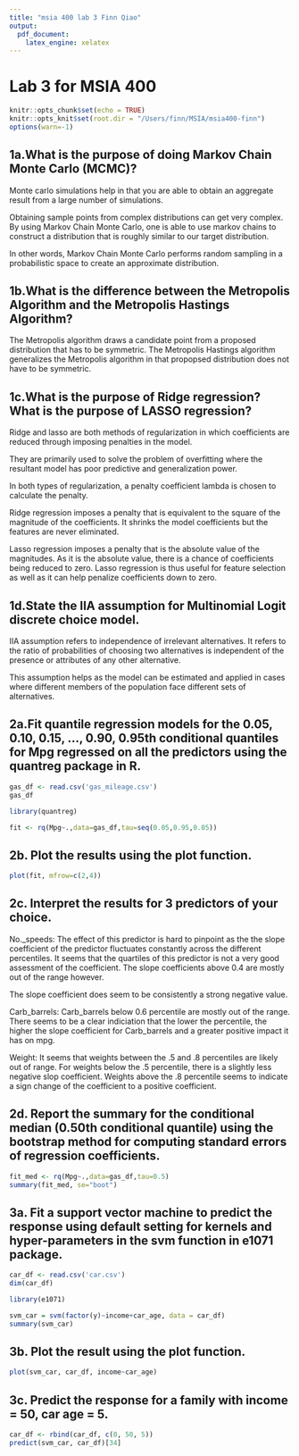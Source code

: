 ```yaml
---
title: "msia 400 lab 3 Finn Qiao"
output:
  pdf_document:
    latex_engine: xelatex
---
```


# Lab 3 for MSIA 400

```r
knitr::opts_chunk$set(echo = TRUE)
knitr::opts_knit$set(root.dir = "/Users/finn/MSIA/msia400-finn")
options(warn=-1)
```

## 1a.What is the purpose of doing Markov Chain Monte Carlo (MCMC)?

Monte carlo simulations help in that you are able to obtain an aggregate result from a large number of simulations.

Obtaining sample points from complex distributions can get very complex. By using Markov Chain Monte Carlo, one is able to use markov chains to construct a distribution that is roughly similar to our target distribution.

In other words, Markov Chain Monte Carlo performs random sampling in a probabilistic space to create an approximate distribution. 

## 1b.What is the difference between the Metropolis Algorithm and the Metropolis Hastings Algorithm?

The Metropolis algorithm draws a candidate point from a proposed distribution that has to be symmetric. The Metropolis Hastings algorithm generalizes the Metropolis algorithm in that propopsed distribution does not have to be symmetric.

## 1c.What is the purpose of Ridge regression? What is the purpose of LASSO regression? 

Ridge and lasso are both methods of regularization in which coefficients are reduced through imposing penalties in the model. 

They are primarily used to solve the problem of overfitting where the resultant model has poor predictive and generalization power.

In both types of regularization, a penalty coefficient lambda is chosen to calculate the penalty.

Ridge regression imposes a penalty that is equivalent to the square of the magnitude of the coefficients. It shrinks the model coefficients but the features are never eliminated.

Lasso regression imposes a penalty that is the absolute value of the magnitudes. As it is the absolute value, there is a chance of coefficients being reduced to zero. Lasso regression is thus useful for feature selection as well as it can help penalize coefficients down to zero.

## 1d.State the IIA assumption for Multinomial Logit discrete choice model.

IIA assumption refers to independence of irrelevant alternatives. It refers to the ratio of probabilities of choosing two alternatives is independent of the presence or attributes of any other alternative. 

This assumption helps as the model can be estimated and applied in cases where different members of the population face different sets of alternatives.

## 2a.Fit quantile regression models for the 0.05, 0.10, 0.15, …, 0.90, 0.95th conditional quantiles for Mpg regressed on all the predictors using the quantreg package in R.

```r
gas_df <- read.csv('gas_mileage.csv')
gas_df
```

```r
library(quantreg)
```

```r
fit <- rq(Mpg~.,data=gas_df,tau=seq(0.05,0.95,0.05))
```

## 2b. Plot the results using the plot function.

```r
plot(fit, mfrow=c(2,4))
```


## 2c. Interpret the results for 3 predictors of your choice.

No._speeds: The effect of this predictor is hard to pinpoint as the the slope coefficient of the predictor fluctuates constantly across the different percentiles. It seems that the quartiles of this predictor is not a very good assessment of the coefficient. The slope coefficients above 0.4 are mostly out of the range however.

The slope coefficient does seem to be consistently a strong negative value.

Carb_barrels: Carb_barrels below 0.6 percentile are mostly out of the range. There seems to be a clear indiciation that the lower the percentile, the higher the slope coefficient for Carb_barrels and a greater positive impact it has on mpg.

Weight: It seems that weights between the .5 and .8 percentiles are likely out of range. For weights below the .5 percentile, there is a slightly less negative slop coefficient. Weights above the .8 percentile seems to indicate a sign change of the coefficient to a positive coefficient.


## 2d. Report the summary for the conditional median (0.50th conditional quantile) using the bootstrap method for computing standard errors of regression coefficients.

```r
fit_med <- rq(Mpg~.,data=gas_df,tau=0.5)
summary(fit_med, se="boot")
```

## 3a. Fit a support vector machine to predict the response using default setting for kernels and hyper-parameters in the svm function in e1071 package.

```r
car_df <- read.csv('car.csv')
dim(car_df)
```

```r
library(e1071)
```

```r
svm_car = svm(factor(y)~income+car_age, data = car_df)
summary(svm_car)
```

## 3b. Plot the result using the plot function.

```r
plot(svm_car, car_df, income~car_age)
```

## 3c. Predict the response for a family with income = 50, car age = 5.

```r
car_df <- rbind(car_df, c(0, 50, 5))
predict(svm_car, car_df)[34]
```

